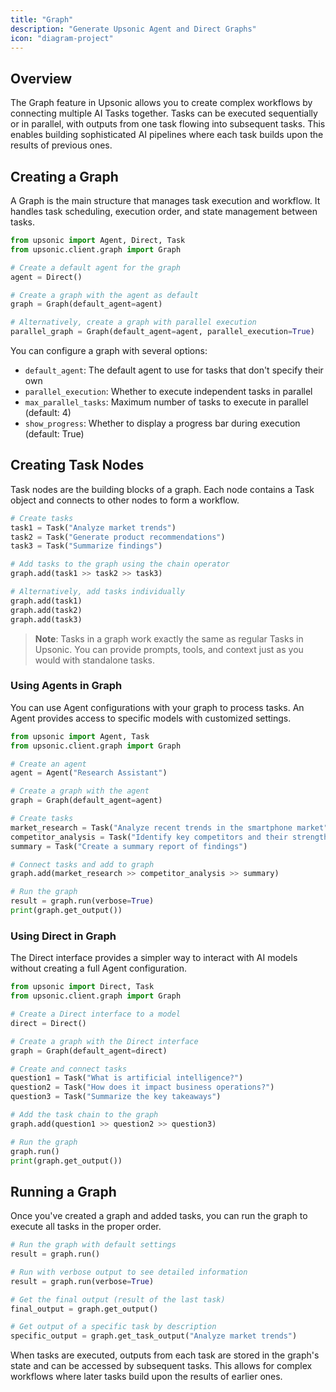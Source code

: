 ```yaml
---
title: "Graph"
description: "Generate Upsonic Agent and Direct Graphs"
icon: "diagram-project"
---
```


## Overview

The Graph feature in Upsonic allows you to create complex workflows by connecting multiple AI Tasks together. Tasks can be executed sequentially or in parallel, with outputs from one task flowing into subsequent tasks. This enables building sophisticated AI pipelines where each task builds upon the results of previous ones.

## Creating a Graph

A Graph is the main structure that manages task execution and workflow. It handles task scheduling, execution order, and state management between tasks.

```python
from upsonic import Agent, Direct, Task
from upsonic.client.graph import Graph

# Create a default agent for the graph
agent = Direct()

# Create a graph with the agent as default
graph = Graph(default_agent=agent)

# Alternatively, create a graph with parallel execution
parallel_graph = Graph(default_agent=agent, parallel_execution=True)
```

You can configure a graph with several options:

- `default_agent`: The default agent to use for tasks that don't specify their own
- `parallel_execution`: Whether to execute independent tasks in parallel
- `max_parallel_tasks`: Maximum number of tasks to execute in parallel (default: 4)
- `show_progress`: Whether to display a progress bar during execution (default: True)

## Creating Task Nodes

Task nodes are the building blocks of a graph. Each node contains a Task object and connects to other nodes to form a workflow.

```python
# Create tasks
task1 = Task("Analyze market trends")
task2 = Task("Generate product recommendations")
task3 = Task("Summarize findings")

# Add tasks to the graph using the chain operator
graph.add(task1 >> task2 >> task3)

# Alternatively, add tasks individually
graph.add(task1)
graph.add(task2)
graph.add(task3)
```

> **Note**: Tasks in a graph work exactly the same as regular Tasks in Upsonic. You can provide prompts, tools, and context just as you would with standalone tasks.

### Using Agents in Graph

You can use Agent configurations with your graph to process tasks. An Agent provides access to specific models with customized settings.

```python
from upsonic import Agent, Task
from upsonic.client.graph import Graph

# Create an agent
agent = Agent("Research Assistant")

# Create a graph with the agent
graph = Graph(default_agent=agent)

# Create tasks
market_research = Task("Analyze recent trends in the smartphone market")
competitor_analysis = Task("Identify key competitors and their strengths")
summary = Task("Create a summary report of findings")

# Connect tasks and add to graph
graph.add(market_research >> competitor_analysis >> summary)

# Run the graph
result = graph.run(verbose=True)
print(graph.get_output())
```

### Using Direct in Graph

The Direct interface provides a simpler way to interact with AI models without creating a full Agent configuration.

```python
from upsonic import Direct, Task
from upsonic.client.graph import Graph

# Create a Direct interface to a model
direct = Direct()

# Create a graph with the Direct interface
graph = Graph(default_agent=direct)

# Create and connect tasks
question1 = Task("What is artificial intelligence?")
question2 = Task("How does it impact business operations?")
question3 = Task("Summarize the key takeaways")

# Add the task chain to the graph
graph.add(question1 >> question2 >> question3)

# Run the graph
graph.run()
print(graph.get_output())
```

## Running a Graph

Once you've created a graph and added tasks, you can run the graph to execute all tasks in the proper order.

```python
# Run the graph with default settings
result = graph.run()

# Run with verbose output to see detailed information
result = graph.run(verbose=True)

# Get the final output (result of the last task)
final_output = graph.get_output()

# Get output of a specific task by description
specific_output = graph.get_task_output("Analyze market trends")
```

When tasks are executed, outputs from each task are stored in the graph's state and can be accessed by subsequent tasks. This allows for complex workflows where later tasks build upon the results of earlier ones.